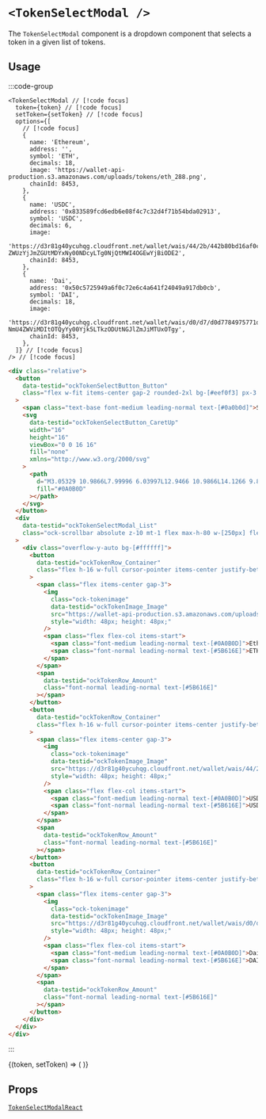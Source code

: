 
# `<TokenSelectModal />`

The `TokenSelectModal` component is a dropdown component that selects a token in a given list of tokens.

## Usage

:::code-group

```tsx [code]
<TokenSelectModal // [!code focus]
  token={token} // [!code focus]
  setToken={setToken} // [!code focus]
  options={[
    // [!code focus]
    {
      name: 'Ethereum',
      address: '',
      symbol: 'ETH',
      decimals: 18,
      image: 'https://wallet-api-production.s3.amazonaws.com/uploads/tokens/eth_288.png',
      chainId: 8453,
    },
    {
      name: 'USDC',
      address: '0x833589fcd6edb6e08f4c7c32d4f71b54bda02913',
      symbol: 'USDC',
      decimals: 6,
      image:
        'https://d3r81g40ycuhqg.cloudfront.net/wallet/wais/44/2b/442b80bd16af0c0d9b22e03a16753823fe826e5bfd457292b55fa0ba8c1ba213-ZWUzYjJmZGUtMDYxNy00NDcyLTg0NjQtMWI4OGEwYjBiODE2',
      chainId: 8453,
    },
    {
      name: 'Dai',
      address: '0x50c5725949a6f0c72e6c4a641f24049a917db0cb',
      symbol: 'DAI',
      decimals: 18,
      image:
        'https://d3r81g40ycuhqg.cloudfront.net/wallet/wais/d0/d7/d0d7784975771dbbac9a22c8c0c12928cc6f658cbcf2bbbf7c909f0fa2426dec-NmU4ZWViMDItOTQyYy00Yjk5LTkzODUtNGJlZmJiMTUxOTgy',
      chainId: 8453,
    },
  ]} // [!code focus]
/> // [!code focus]
```

```html [return html]
<div class="relative">
  <button
    data-testid="ockTokenSelectButton_Button"
    class="flex w-fit items-center gap-2 rounded-2xl bg-[#eef0f3] px-3 py-1 outline-none hover:bg-[#cacbce] active:bg-[#bfc1c3]"
  >
    <span class="text-base font-medium leading-normal text-[#0a0b0d]">Select</span>
    <svg
      data-testid="ockTokenSelectButton_CaretUp"
      width="16"
      height="16"
      viewBox="0 0 16 16"
      fill="none"
      xmlns="http://www.w3.org/2000/svg"
    >
      <path
        d="M3.05329 10.9866L7.99996 6.03997L12.9466 10.9866L14.1266 9.80663L7.99996 3.67997L1.87329 9.80663L3.05329 10.9866Z"
        fill="#0A0B0D"
      ></path>
    </svg>
  </button>
  <div
    data-testid="ockTokenSelectModal_List"
    class="ock-scrollbar absolute z-10 mt-1 flex max-h-80 w-[250px] flex-col overflow-y-hidden rounded-lg"
  >
    <div class="overflow-y-auto bg-[#ffffff]">
      <button
        data-testid="ockTokenRow_Container"
        class="flex h-16 w-full cursor-pointer items-center justify-between bg-white px-2 py-1 hover:bg-[#cacbce] active:bg-[#bfc1c3]"
      >
        <span class="flex items-center gap-3">
          <img
            class="ock-tokenimage"
            data-testid="ockTokenImage_Image"
            src="https://wallet-api-production.s3.amazonaws.com/uploads/tokens/eth_288.png"
            style="width: 48px; height: 48px;"
          />
          <span class="flex flex-col items-start">
            <span class="font-medium leading-normal text-[#0A0B0D]">Ethereum</span>
            <span class="font-normal leading-normal text-[#5B616E]">ETH</span>
          </span>
        </span>
        <span
          data-testid="ockTokenRow_Amount"
          class="font-normal leading-normal text-[#5B616E]"
        ></span>
      </button>
      <button
        data-testid="ockTokenRow_Container"
        class="flex h-16 w-full cursor-pointer items-center justify-between bg-white px-2 py-1 hover:bg-[#cacbce] active:bg-[#bfc1c3]"
      >
        <span class="flex items-center gap-3">
          <img
            class="ock-tokenimage"
            data-testid="ockTokenImage_Image"
            src="https://d3r81g40ycuhqg.cloudfront.net/wallet/wais/44/2b/442b80bd16af0c0d9b22e03a16753823fe826e5bfd457292b55fa0ba8c1ba213-ZWUzYjJmZGUtMDYxNy00NDcyLTg0NjQtMWI4OGEwYjBiODE2"
            style="width: 48px; height: 48px;"
          />
          <span class="flex flex-col items-start">
            <span class="font-medium leading-normal text-[#0A0B0D]">USDC</span>
            <span class="font-normal leading-normal text-[#5B616E]">USDC</span>
          </span>
        </span>
        <span
          data-testid="ockTokenRow_Amount"
          class="font-normal leading-normal text-[#5B616E]"
        ></span>
      </button>
      <button
        data-testid="ockTokenRow_Container"
        class="flex h-16 w-full cursor-pointer items-center justify-between bg-white px-2 py-1 hover:bg-[#cacbce] active:bg-[#bfc1c3]"
      >
        <span class="flex items-center gap-3">
          <img
            class="ock-tokenimage"
            data-testid="ockTokenImage_Image"
            src="https://d3r81g40ycuhqg.cloudfront.net/wallet/wais/d0/d7/d0d7784975771dbbac9a22c8c0c12928cc6f658cbcf2bbbf7c909f0fa2426dec-NmU4ZWViMDItOTQyYy00Yjk5LTkzODUtNGJlZmJiMTUxOTgy"
            style="width: 48px; height: 48px;"
          />
          <span class="flex flex-col items-start">
            <span class="font-medium leading-normal text-[#0A0B0D]">Dai</span>
            <span class="font-normal leading-normal text-[#5B616E]">DAI</span>
          </span>
        </span>
        <span
          data-testid="ockTokenRow_Amount"
          class="font-normal leading-normal text-[#5B616E]"
        ></span>
      </button>
    </div>
  </div>
</div>
```

:::

<App>
  <TokenSelectorContainer>
    {(token, setToken) => (
      <TokenSelectModal
        token={token}
        setToken={setToken}
        options={[
          {
            name: 'Ethereum',
            address: '',
            symbol: 'ETH',
            decimals: 18,
            image: 'https://wallet-api-production.s3.amazonaws.com/uploads/tokens/eth_288.png',
            chainId: 8453,
          },
          {
            name: 'USDC',
            address: '0x833589fcd6edb6e08f4c7c32d4f71b54bda02913',
            symbol: 'USDC',
            decimals: 6,
            image:
              'https://d3r81g40ycuhqg.cloudfront.net/wallet/wais/44/2b/442b80bd16af0c0d9b22e03a16753823fe826e5bfd457292b55fa0ba8c1ba213-ZWUzYjJmZGUtMDYxNy00NDcyLTg0NjQtMWI4OGEwYjBiODE2',
            chainId: 8453,
          },
          {
            name: 'Dai',
            address: '0x50c5725949a6f0c72e6c4a641f24049a917db0cb',
            symbol: 'DAI',
            decimals: 18,
            image:
              'https://d3r81g40ycuhqg.cloudfront.net/wallet/wais/d0/d7/d0d7784975771dbbac9a22c8c0c12928cc6f658cbcf2bbbf7c909f0fa2426dec-NmU4ZWViMDItOTQyYy00Yjk5LTkzODUtNGJlZmJiMTUxOTgy',
            chainId: 8453,
          },
        ]}
      />
    )}
  </TokenSelectorContainer>
</App>

## Props

[`TokenSelectModalReact`](/token/types#tokenselectdropdownreact)

